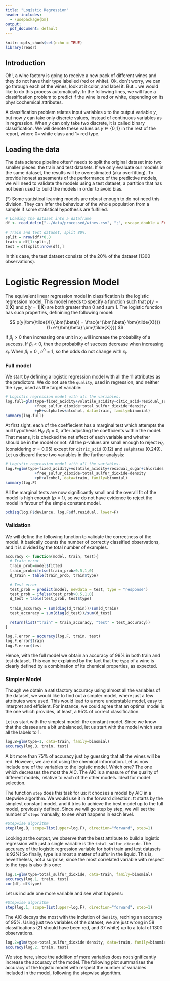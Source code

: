 ```yaml
---
title: "Logistic Regression"
header-includes:
  - \usepackage{bm}
output:
  pdf_document: default
---
```


```r
knitr::opts_chunk$set(echo = TRUE)
library(readr)
```

## Introduction

Oh!, a wine factory is going to receive a new pack of different wines and they do not have their type labelled (red or white). Ok, don't worry, we can go through each of the wines, look at it color, and label it. But... we would like to do this process automatically.  In the following lines, we will face a classification problem to predict if the wine is red or white, depending on its physicochemical attributes. 

A classification problem relates input variables $x$ to the output variable $y$, but now $y$ can take only discrete values, instead of continuous variables as in regression. When $y$ can only take two discrete, it is called binary classification. We will denote these values as $y \in \{0, 1\}$ in the rest of the report, where $0 \equiv$ white class and $1 \equiv$ red type.


## Loading the data

The data science pipeline often* needs to split the original dataset into two smaller pieces: the train and test datasets. If we only evaluate our models in the same dataset, the results will be overestimated (aka overfitting). To provide honest assesments of the performance of the predictive models, we will need to validate the models using a test dataset, a partition that has not been used to build the models in order to avoid bias.

(*) Some statistical learning models are robust enough to do not need this division. They can infer the behaviour of the whole population from a sample if some statistical hypothesis are fulfilled.


```r
# Loading the dataset into a dataframe
df <- read_delim("../data/processed/wines.csv", ";", escape_double = FALSE, trim_ws = TRUE)

# Train and test dataset, split 80%.
split = nrow(df)*0.8
train = df[1:split,]
test = df[split:nrow(df),]
```

In this case, the test dataset consists of the 20% of the dataset (1300 observations). 

# Logistic Regression Model

The equivalent linear regression model in classification is the logistic regression model. This model needs to specify a function such that $p(y=0|\bm{\tilde{X}})$ and $p(y=1|\bm{\tilde{X}})$ are both greater than 0 and sum 1. The logistic function has such properties, definining the following model:

$$ p(y|\bm{\tilde{X}},\bm{\beta}) = \frac{e^{\bm{\beta} \bm{\tilde{X}}}}{1+e^{\bm{\beta} \bm{\tilde{X}}}} $$

If $\beta_i > 0$ then increasing one unit in $x_i$ will increase the probability of a success. If $\beta_i < 0$,
then the probabilty of success decrease when increasing $x_i$. When $\beta_i = 0$ , $e^0 = 1$, so the odds do not change with $x_i$.

### Full model
We start by defining a logistic regression model with all the 11 attributes as the predictors. We do not use the `quality`, used in regression, and neither the `type`, used as the target variable:

```r
# Logistic regression model with all the variables.
log.full=glm(type~fixed_acidity+volatile_acidity+citic_acid+residual_sugar+chlorides
             +free_sulfur_dioxide+total_sulfur_dioxide+density
             +pH+sulphates+alcohol, data=train, family=binomial)
summary(log.full)
```
At first sight, each of the coeffiecient has a marginal test which attempts the null hypothesis $H_0$: $\beta_i = 0$, after adjusting the coefficients within the model. That means, it is checked the net effect of each variable and whether should be in the model or not. All the $p$-values are small enough to reject $H_0$ (considering $\alpha = 0.05$) except for `citric_acid` (0.12) and `sulphates` (0.249). Let us discard these two variables in the further analysis:

```r
# Logistic regression model with all the variables.
log.F=glm(type~fixed_acidity+volatile_acidity+residual_sugar+chlorides
             +free_sulfur_dioxide+total_sulfur_dioxide+density
             +pH+alcohol, data=train, family=binomial)
summary(log.F)
```
All the marginal tests are now significantly small and the overall fit of the model is high enough ($p = 1$), so we do not have evidence to reject the model in favour of the simple constant model.

```r
pchisq(log.F$deviance, log.F$df.residual, lower=F)
```

### Validation

We will define the following function to validate the correctness of the model. It basically counts the number of correctly classified observations, and it is divided by the total number of examples.

```r
accuracy <- function(model, train, test){
  # Train error
  train_prob=model$fitted
  train_prob=ifelse(train_prob>0.5,1,0)
  d_train = table(train_prob, train$type)
  
  # Test error
  test_prob = predict(model, newdata = test, type = "response")
  test_prob = ifelse(test_prob>0.5,1,0)
  d_test = table(test_prob, test$type)
  
  train_accuracy = sum(diag(d_train))/sum(d_train)
  test_accuracy = sum(diag(d_test))/sum(d_test)
  
  return(list("train" = train_accuracy, "test" = test_accuracy))
}
```

```r
log.F.error = accuracy(log.F, train, test)
log.F.error$train
log.F.error$test
```
Hence, with the full model we obtain an accuracy of 99% in both train and test dataset. This can be explained by the fact that the `type` of a wine is clearly defined by a combination of its chemical properties, as expected.

### Simpler Model

Though we obtain a satisfactory accuracy using almost all the variables of the dataset, we would like to find out a simpler model, where just a few attributes were used. This would lead to a more understable model, easy to interpret and efficient. For instance, we could agree that an optimal model is the one which provides, at least, a 95% of correct classification.

Let us start with the simplest model: the constant model. Since we know that the classes are a bit unbalanced, let us start with the model which sets all the labels to 1.

```r
log.B=glm(type~1, data=train, family=binomial)
accuracy(log.B, train, test)
```

A bit more than 75% of accuracy just by guessing that all the wines will be red. However, we are not using the chemical information. Let us now include one of the variables to the logistic model. Which one? The one which decreases the most the AIC. The AIC is a measure of the quality of different models, relative to each of the other models. Ideal for model selection.

The function `step` does this task for us: it chooses a model by AIC in a stepwise algorithm. We would use it in the forward direction: tt starts by the simplest constant model, and it tries to achieve the best model up to the full model, previously defined. Since we will go step by step, we will set the number of `steps` manually, to see what happens in each level.

```r
#Stepwise algorithm
step(log.B, scope=list(upper=log.F), direction="forward", step=1)
```

Looking at the output, we observe that the best attribute to build a logistic regression with just a single variable is the `total_sulfur_dioxide`. The accuracy of the logistic regression variable for both train and test datasets is 92%! So finally, type is almost a matter of sulfur in the liquid. This is, nevertheless, not a surprise, since the most correlated variable with respect to the `type` is also this one:


```r
log.1=glm(type~total_sulfur_dioxide, data=train, family=binomial)
accuracy(log.1, train, test)
cor(df, df$type)
```

Let us include one more variable and see what happens:
```r
#Stepwise algorithm
step(log.1, scope=list(upper=log.F), direction="forward", step=1)
```


The AIC decays the most with the inclution of `density`, reching an accuracy of 95%. Using just two variables of the dataset, we are just wrong in 58 classifications (21 should have been red, and 37 white) up to a total of 1300 observations.


```r
log.2=glm(type~total_sulfur_dioxide+density, data=train, family=binomial)
accuracy(log.2, train, test)
```

We stop here, since the addition of more variables does not significantly increase the accuracy of the model. The following plot summarises the accuracy of the logistic model with respect the number of variables included in the model, following the stepwise algorithm.

